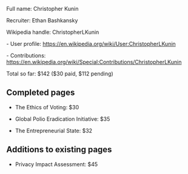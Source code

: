Full name: Christopher Kunin

Recruiter: Ethan Bashkansky

Wikipedia handle: ChristopherLKunin

- User profile: https://en.wikipedia.org/wiki/User:ChristopherLKunin

- Contributions: https://en.wikipedia.org/wiki/Special:Contributions/ChristopherLKunin

Total so far: $142 ($30 paid, $112 pending)

== Completed pages ==

* The Ethics of Voting: $30

* Global Polio Eradication Initiative: $35

* The Entrepreneurial State: $32

== Additions to existing pages ==

* Privacy Impact Assessment: $45
